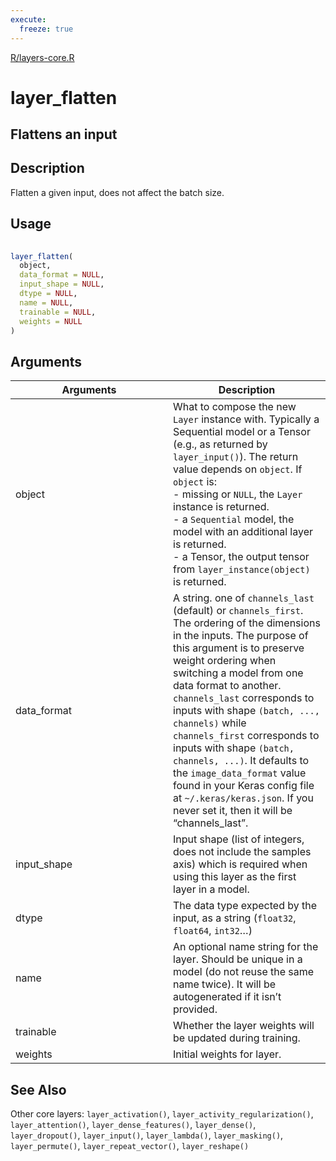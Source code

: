 ```yaml
---
execute:
  freeze: true
---
```


[R/layers-core.R](https://github.com/rstudio/keras//blob/main/R/layers-core.R#L362) 

# layer_flatten

## Flattens an input

## Description
 Flatten a given input, does not affect the batch size. 


## Usage
```r
 
layer_flatten( 
  object, 
  data_format = NULL, 
  input_shape = NULL, 
  dtype = NULL, 
  name = NULL, 
  trainable = NULL, 
  weights = NULL 
) 
```

## Arguments
|Arguments|Description|
|---|---|
| object | What to compose the new `Layer` instance with. Typically a Sequential model or a Tensor (e.g., as returned by `layer_input()`). The return value depends on `object`. If `object` is:  <br>- missing or `NULL`, the `Layer` instance is returned. <br>- a `Sequential` model, the model with an additional layer is returned. <br>- a Tensor, the output tensor from `layer_instance(object)` is returned.  |
| data_format | A string. one of `channels_last` (default) or `channels_first`. The ordering of the dimensions in the inputs. The purpose of this argument is to preserve weight ordering when switching a model from one data format to another. `channels_last` corresponds to inputs with shape `(batch, ..., channels)` while `channels_first` corresponds to inputs with shape `(batch, channels, ...)`. It defaults to the `image_data_format` value found in your Keras config file at `~/.keras/keras.json`. If you never set it, then it will be "channels_last". |
| input_shape | Input shape (list of integers, does not include the samples axis) which is required when using this layer as the first layer in a model. |
| dtype | The data type expected by the input, as a string (`float32`, `float64`, `int32`...) |
| name | An optional name string for the layer. Should be unique in a model (do not reuse the same name twice). It will be autogenerated if it isn't provided. |
| trainable | Whether the layer weights will be updated during training. |
| weights | Initial weights for layer. |






## See Also
 Other core layers:  `layer_activation()`, `layer_activity_regularization()`, `layer_attention()`, `layer_dense_features()`, `layer_dense()`, `layer_dropout()`, `layer_input()`, `layer_lambda()`, `layer_masking()`, `layer_permute()`, `layer_repeat_vector()`, `layer_reshape()` 

